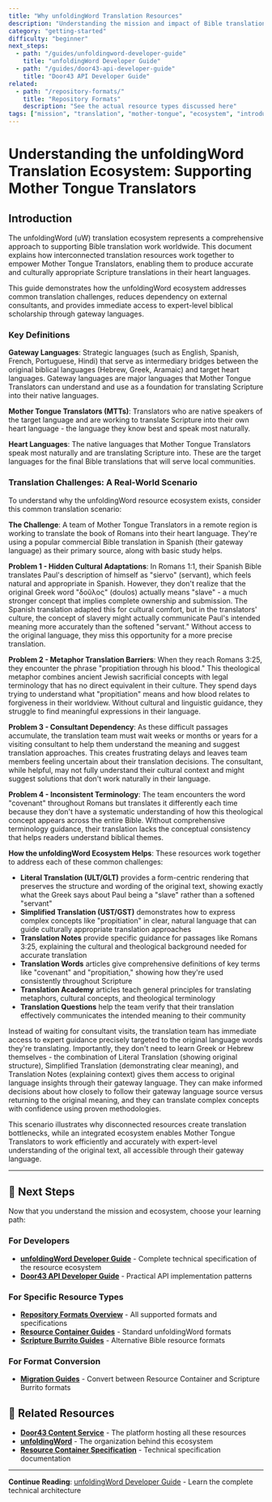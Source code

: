 ```yaml
---
title: "Why unfoldingWord Translation Resources"
description: "Understanding the mission and impact of Bible translation resources for Mother Tongue Translators"
category: "getting-started"
difficulty: "beginner"
next_steps:
  - path: "/guides/unfoldingword-developer-guide"
    title: "unfoldingWord Developer Guide"
  - path: "/guides/door43-api-developer-guide"
    title: "Door43 API Developer Guide"
related:
  - path: "/repository-formats/"
    title: "Repository Formats"
    description: "See the actual resource types discussed here"
tags: ["mission", "translation", "mother-tongue", "ecosystem", "introduction"]
---
```


# Understanding the unfoldingWord Translation Ecosystem: Supporting Mother Tongue Translators

## Introduction

The unfoldingWord (uW) translation ecosystem represents a comprehensive approach to supporting Bible translation work worldwide. This document explains how interconnected translation resources work together to empower Mother Tongue Translators, enabling them to produce accurate and culturally appropriate Scripture translations in their heart languages.

This guide demonstrates how the unfoldingWord ecosystem addresses common translation challenges, reduces dependency on external consultants, and provides immediate access to expert-level biblical scholarship through gateway languages.

### Key Definitions

**Gateway Languages**: Strategic languages (such as English, Spanish, French, Portuguese, Hindi) that serve as intermediary bridges between the original biblical languages (Hebrew, Greek, Aramaic) and target heart languages. Gateway languages are major languages that Mother Tongue Translators can understand and use as a foundation for translating Scripture into their native languages.

**Mother Tongue Translators (MTTs)**: Translators who are native speakers of the target language and are working to translate Scripture into their own heart language - the language they know best and speak most naturally.

**Heart Languages**: The native languages that Mother Tongue Translators speak most naturally and are translating Scripture into. These are the target languages for the final Bible translations that will serve local communities.

### Translation Challenges: A Real-World Scenario

To understand why the unfoldingWord resource ecosystem exists, consider this common translation scenario:

**The Challenge**: A team of Mother Tongue Translators in a remote region is working to translate the book of Romans into their heart language. They're using a popular commercial Bible translation in Spanish (their gateway language) as their primary source, along with basic study helps.

**Problem 1 - Hidden Cultural Adaptations**: In Romans 1:1, their Spanish Bible translates Paul's description of himself as "siervo" (servant), which feels natural and appropriate in Spanish. However, they don't realize that the original Greek word "δοῦλος" (doulos) actually means "slave" - a much stronger concept that implies complete ownership and submission. The Spanish translation adapted this for cultural comfort, but in the translators' culture, the concept of slavery might actually communicate Paul's intended meaning more accurately than the softened "servant." Without access to the original language, they miss this opportunity for a more precise translation.

**Problem 2 - Metaphor Translation Barriers**: When they reach Romans 3:25, they encounter the phrase "propitiation through his blood." This theological metaphor combines ancient Jewish sacrificial concepts with legal terminology that has no direct equivalent in their culture. They spend days trying to understand what "propitiation" means and how blood relates to forgiveness in their worldview. Without cultural and linguistic guidance, they struggle to find meaningful expressions in their language.

**Problem 3 - Consultant Dependency**: As these difficult passages accumulate, the translation team must wait weeks or months or years for a visiting consultant to help them understand the meaning and suggest translation approaches. This creates frustrating delays and leaves team members feeling uncertain about their translation decisions. The consultant, while helpful, may not fully understand their cultural context and might suggest solutions that don't work naturally in their language.

**Problem 4 - Inconsistent Terminology**: The team encounters the word "covenant" throughout Romans but translates it differently each time because they don't have a systematic understanding of how this theological concept appears across the entire Bible. Without comprehensive terminology guidance, their translation lacks the conceptual consistency that helps readers understand biblical themes.

**How the unfoldingWord Ecosystem Helps**: These resources work together to address each of these common challenges:

- **Literal Translation (ULT/GLT)** provides a form-centric rendering that preserves the structure and wording of the original text, showing exactly what the Greek says about Paul being a "slave" rather than a softened "servant"
- **Simplified Translation (UST/GST)** demonstrates how to express complex concepts like "propitiation" in clear, natural language that can guide culturally appropriate translation approaches
- **Translation Notes** provide specific guidance for passages like Romans 3:25, explaining the cultural and theological background needed for accurate translation
- **Translation Words** articles give comprehensive definitions of key terms like "covenant" and "propitiation," showing how they're used consistently throughout Scripture
- **Translation Academy** articles teach general principles for translating metaphors, cultural concepts, and theological terminology
- **Translation Questions** help the team verify that their translation effectively communicates the intended meaning to their community

Instead of waiting for consultant visits, the translation team has immediate access to expert guidance precisely targeted to the original language words they're translating. Importantly, they don't need to learn Greek or Hebrew themselves - the combination of Literal Translation (showing original structure), Simplified Translation (demonstrating clear meaning), and Translation Notes (explaining context) gives them access to original language insights through their gateway language. They can make informed decisions about how closely to follow their gateway language source versus returning to the original meaning, and they can translate complex concepts with confidence using proven methodologies.

This scenario illustrates why disconnected resources create translation bottlenecks, while an integrated ecosystem enables Mother Tongue Translators to work efficiently and accurately with expert-level understanding of the original text, all accessible through their gateway language.

---

## 🚀 **Next Steps**

Now that you understand the mission and ecosystem, choose your learning path:

### **For Developers**
- **[unfoldingWord Developer Guide](../guides/unfoldingword-developer-guide)** - Complete technical specification of the resource ecosystem
- **[Door43 API Developer Guide](../guides/door43-api-developer-guide)** - Practical API implementation patterns

### **For Specific Resource Types**
- **[Repository Formats Overview](../repository-formats/)** - All supported formats and specifications
- **[Resource Container Guides](../repository-formats/resource-container/)** - Standard unfoldingWord formats
- **[Scripture Burrito Guides](../repository-formats/scripture-burrito/)** - Alternative Bible resource formats

### **For Format Conversion**
- **[Migration Guides](../migration/)** - Convert between Resource Container and Scripture Burrito formats

## 🔗 **Related Resources**

- **[Door43 Content Service](https://git.door43.org/)** - The platform hosting all these resources
- **[unfoldingWord](https://unfoldingword.org/)** - The organization behind this ecosystem
- **[Resource Container Specification](https://resource-container.readthedocs.io/)** - Technical specification documentation

---

**Continue Reading**: [unfoldingWord Developer Guide](../guides/unfoldingword-developer-guide) - Learn the complete technical architecture